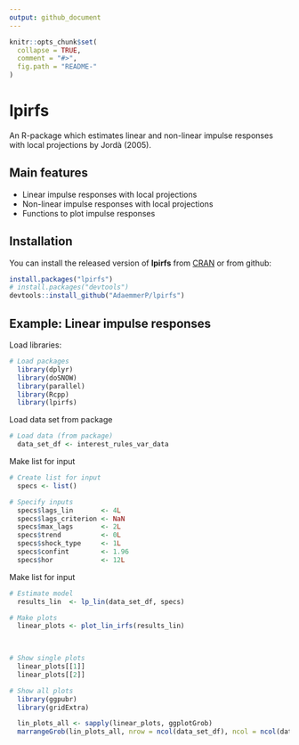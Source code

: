 ```yaml
---
output: github_document
---
```


<!-- README.md is generated from README.Rmd. Please edit that file -->

```r
knitr::opts_chunk$set(
  collapse = TRUE,
  comment = "#>",
  fig.path = "README-"
)
```

# lpirfs

An R-package which estimates linear and non-linear impulse responses
with local projections by Jordà (2005).

## Main features

- Linear impulse responses with local projections
- Non-linear impulse responses with local projections
- Functions to plot impulse responses

## Installation

You can install the released version of **lpirfs** from [CRAN](https://CRAN.R-project.org) 
or from github:

```r
install.packages("lpirfs")
# install.packages("devtools")
devtools::install_github("AdaemmerP/lpirfs")
```

## Example: Linear impulse responses
Load libraries:
```r
# Load packages
  library(dplyr)
  library(doSNOW)
  library(parallel)
  library(Rcpp)
  library(lpirfs)
```

Load data set from package 
```r
# Load data (from package)
  data_set_df <- interest_rules_var_data
```

Make list for input 
```r
# Create list for input
  specs <- list()

# Specify inputs
  specs$lags_lin       <- 4L
  specs$lags_criterion <- NaN
  specs$max_lags       <- 2L
  specs$trend          <- 0L
  specs$shock_type     <- 1L
  specs$confint        <- 1.96
  specs$hor            <- 12L
```
Make list for input 
```r
# Estimate model 
  results_lin  <- lp_lin(data_set_df, specs)
```

```r
# Make plots
  linear_plots <- plot_lin_irfs(results_lin)


  
# Show single plots
  linear_plots[[1]]
  linear_plots[[2]]

# Show all plots
  library(ggpubr)
  library(gridExtra)

  lin_plots_all <- sapply(linear_plots, ggplotGrob)
  marrangeGrob(lin_plots_all, nrow = ncol(data_set_df), ncol = ncol(data_set_df))
```

